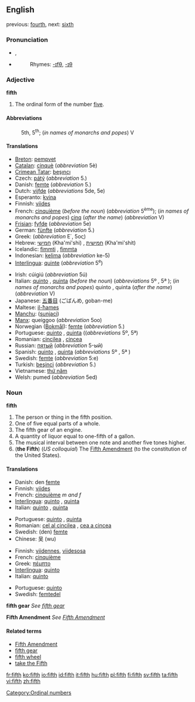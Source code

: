 {{wikipedia}}
==English==

previous: [[fourth]], next: [[sixth]]

===Pronunciation===
*{{IPA|/fifθ/}}, {{SAMPA|/fifT/}}
*{{audio|en-us-fifth.ogg|Audio (US)}}
*:Rhymes: [[Rhymes:English:-ɪfθ|-ɪfθ]], [[Rhymes:English:-ɪθ|-ɪθ]]

===Adjective===
'''fifth'''

# The ordinal form of the number [[five]].

====Abbreviations====
:5th, 5<sup>th</sup>; (''in names of monarchs and popes'') V

====Translations====
{{top}}
*[[Breton]]: [[pempvet]]
*[[Catalan]]: [[cinquè]] (''abbreviation'' 5è)
*[[Crimean Tatar]]: [[beşıncı]]
*Czech: [[pátý]] (''abbreviation'' 5.)
*Danish: [[femte]] (''abbreviation'' 5.)
*Dutch: [[vijfde]] (''abbreviations'' 5de, 5e)
*Esperanto: [[kvina]]
*Finnish: [[viides]]
*French: [[cinquième]] (''before the noun'') (''abbreviation'' 5<sup>ème</sup>); (''in names of monarchs and popes'') [[cinq]] (''after the name'') (''abbreviation'' V)
*[[Frisian]]: [[fyfde]] (''abbreviation'' 5e)
*German: [[fünfte]] (''abbreviation'' 5.)
*Greek: {{t|el|πέμπτος}} (''abbreviation'' Ε΄, 5ος)
*Hebrew: [[חמישי]] (Kha'mi'shi) {{m}}, [[חמישית]] (Kha'mi'shit) {{f}}
*Icelandic: [[fimmti]] {{m}}, [[fimmta]] {{fn}}
*Indonesian: [[kelima]] (''abbreviation'' ke-5)
*[[Interlingua]]: [[quinte]] (''abbreviation'' 5<sup>e</sup>)
{{mid}}
*Irish: cúigiú (''abbreviation'' 5ú)
*Italian: [[quinto]] {{m}}, [[quinta]] {{f}} (''before the noun'') (''abbreviations'' 5º {{m}}, 5ª {{f}}); (''in names of monarchs and popes'') quinto {{m}}, quinta {{f}} (''after the name'') (''abbreviation'' V)
*Japanese: [[五番目]] (ごばんめ, goban-me)
*Maltese: [[il-ħames]]
*[[Manchu]]: ([[sunjaci]])
*[[Manx]]: queiggoo (''abbreviation'' 5oo)
*Norwegian ([[Bokmål]]): [[femte]] (''abbreviation'' 5.)
*Portuguese: [[quinto]] {{m}}, [[quinta]] {{f}} ((''abbreviations'' 5º{{m}}, 5ª{{f}})
*Romanian: [[cincilea]] {{m}}, [[cincea]] {{f}}
*Russian: [[пятый]] (''abbreviation'' 5-ый)
*Spanish: [[quinto]] {{m}}, [[quinta]] {{f}} (''abbreviations'' 5º {{m}}, 5ª {{f}})
*Swedish: [[femte]] (''abbreviation'' 5:e)
*Turkish: [[beşinci]] (''abbreviation'' 5.)
*Vietnamese: [[thứ năm]]
*Welsh: pumed (''abbreviation'' 5ed)
{{bottom}}

===Noun===
'''fifth'''

# The person or thing in the fifth position.
# One of five equal parts of a whole.
# The fifth gear of an engine.
# A quantity of liquor equal to one-fifth of a gallon.
# The musical interval between one note and another five tones higher.
# ('''the Fifth''') (''US colloquial'') The [[Fifth Amendment]] (to the constitution of the United States).

====Translations====

{{trans-top|person or thing in the fifth position}}
*Danish: den [[femte]] {{c}}
*Finnish: [[viides]]
*French: [[cinquième]] ''m and f''
*[[Interlingua]]: [[quinto]] {{m}}, [[quinta]] {{f}}
*Italian: [[quinto]] {{m}}, [[quinta]] {{f}}
{{trans-mid}}
*Portuguese: [[quinto]] {{m}}, [[quinta]] {{f}}
*Romanian: [[cel al cincilea]] {{m}}, [[cea a cincea]] {{f}}
*Swedish: (den) [[femte]] {{c}}
*Chinese: 吴 (wu)
{{trans-bottom}}

{{trans-top|one of five equal parts of a whole}}
*Finnish: [[viidennes]], [[viidesosa]]
*French: [[cinquième]] {{m}}
*Greek: [[πέμπτο]] {{n}}
*[[Interlingua]]: [[quinto]]
*Italian: [[quinto]] {{m}}
{{trans-mid}}
*Portuguese: [[quinto]] {{m}}
*Swedish: [[femtedel]] {{c}}
{{trans-bottom}}

'''fifth gear'''
''See [[fifth gear]]''

{{trans-top|quantity of liquor equal to one-fifth of a gallon}}
{{trans-mid}}
{{trans-bottom}}

{{trans-top|musical interval}}
{{trans-mid}}
{{trans-bottom}}

'''Fifth Amendment'''
''See [[Fifth Amendment]]''

====Related terms====
*[[Fifth Amendment]]
*[[fifth gear]]
*[[fifth wheel]]
*[[take the Fifth]]

[[Category:Ordinal numbers]]

[[fr:fifth]]
[[ko:fifth]]
[[io:fifth]]
[[id:fifth]]
[[it:fifth]]
[[hu:fifth]]
[[pl:fifth]]
[[fi:fifth]]
[[sv:fifth]]
[[ta:fifth]]
[[vi:fifth]]
[[zh:fifth]]